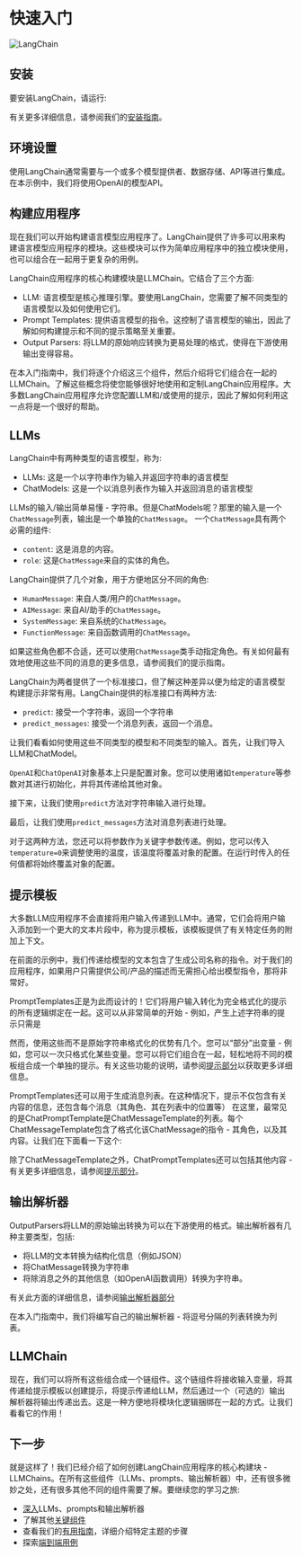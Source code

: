 # 快速入门
![LangChain](https://pica.zhimg.com/50/v2-56e8bbb52aa271012541c1fe1ceb11a2_r.gif 'LangChain中文网')

## 安装

要安装LangChain，请运行:


<Install/>

有关更多详细信息，请参阅我们的[安装指南](/docs/get_started/installation.html)。

## 环境设置

使用LangChain通常需要与一个或多个模型提供者、数据存储、API等进行集成。在本示例中，我们将使用OpenAI的模型API。


<OpenAISetup/>

## 构建应用程序

现在我们可以开始构建语言模型应用程序了。LangChain提供了许多可以用来构建语言模型应用程序的模块。这些模块可以作为简单应用程序中的独立模块使用，也可以组合在一起用于更复杂的用例。

LangChain应用程序的核心构建模块是LLMChain。它结合了三个方面:
- LLM: 语言模型是核心推理引擎。要使用LangChain，您需要了解不同类型的语言模型以及如何使用它们。
- Prompt Templates: 提供语言模型的指令。这控制了语言模型的输出，因此了解如何构建提示和不同的提示策略至关重要。
- Output Parsers: 将LLM的原始响应转换为更易处理的格式，使得在下游使用输出变得容易。

在本入门指南中，我们将逐个介绍这三个组件，然后介绍将它们组合在一起的LLMChain。了解这些概念将使您能够很好地使用和定制LangChain应用程序。大多数LangChain应用程序允许您配置LLM和/或使用的提示，因此了解如何利用这一点将是一个很好的帮助。

## LLMs

LangChain中有两种类型的语言模型，称为:

- LLMs: 这是一个以字符串作为输入并返回字符串的语言模型
- ChatModels: 这是一个以消息列表作为输入并返回消息的语言模型

LLMs的输入/输出简单易懂 - 字符串。但是ChatModels呢？那里的输入是一个`ChatMessage`列表，输出是一个单独的`ChatMessage`。
一个`ChatMessage`具有两个必需的组件:

- `content`: 这是消息的内容。
- `role`: 这是`ChatMessage`来自的实体的角色。

LangChain提供了几个对象，用于方便地区分不同的角色:

- `HumanMessage`: 来自人类/用户的`ChatMessage`。
- `AIMessage`: 来自AI/助手的`ChatMessage`。
- `SystemMessage`: 来自系统的`ChatMessage`。
- `FunctionMessage`: 来自函数调用的`ChatMessage`。

如果这些角色都不合适，还可以使用`ChatMessage`类手动指定角色。有关如何最有效地使用这些不同的消息的更多信息，请参阅我们的提示指南。

LangChain为两者提供了一个标准接口，但了解这种差异以便为给定的语言模型构建提示非常有用。LangChain提供的标准接口有两种方法:
- `predict`: 接受一个字符串，返回一个字符串
- `predict_messages`: 接受一个消息列表，返回一个消息。

让我们看看如何使用这些不同类型的模型和不同类型的输入。首先，让我们导入LLM和ChatModel。


<ImportLLMs/>

`OpenAI`和`ChatOpenAI`对象基本上只是配置对象。您可以使用诸如`temperature`等参数对其进行初始化，并将其传递给其他对象。

接下来，让我们使用`predict`方法对字符串输入进行处理。


<InputString/>

最后，让我们使用`predict_messages`方法对消息列表进行处理。


<InputMessages/>

对于这两种方法，您还可以将参数作为关键字参数传递。例如，您可以传入`temperature=0`来调整使用的温度，该温度将覆盖对象的配置。在运行时传入的任何值都将始终覆盖对象的配置。


## 提示模板

大多数LLM应用程序不会直接将用户输入传递到LLM中。通常，它们会将用户输入添加到一个更大的文本片段中，称为提示模板，该模板提供了有关特定任务的附加上下文。

在前面的示例中，我们传递给模型的文本包含了生成公司名称的指令。对于我们的应用程序，如果用户只需提供公司/产品的描述而无需担心给出模型指令，那将非常好。

PromptTemplates正是为此而设计的！它们将用户输入转化为完全格式化的提示的所有逻辑绑定在一起。这可以从非常简单的开始 - 例如，产生上述字符串的提示只需是


<PromptTemplateLLM/>

然而，使用这些而不是原始字符串格式化的优势有几个。您可以“部分”出变量 - 例如，您可以一次只格式化某些变量。您可以将它们组合在一起，轻松地将不同的模板组合成一个单独的提示。有关这些功能的说明，请参阅[提示部分](/docs/modules/model_io/prompts)以获取更多详细信息。

PromptTemplates还可以用于生成消息列表。在这种情况下，提示不仅包含有关内容的信息，还包含每个消息（其角色、其在列表中的位置等）
在这里，最常见的是ChatPromptTemplate是ChatMessageTemplate的列表。每个ChatMessageTemplate包含了格式化该ChatMessage的指令 - 其角色，以及其内容。让我们在下面看一下这个:

<PromptTemplateChatModel/>

除了ChatMessageTemplate之外，ChatPromptTemplates还可以包括其他内容 - 有关更多详细信息，请参阅[提示部分](/docs/modules/model_io/prompts)。

## 输出解析器

OutputParsers将LLM的原始输出转换为可以在下游使用的格式。输出解析器有几种主要类型，包括:

- 将LLM的文本转换为结构化信息（例如JSON）
- 将ChatMessage转换为字符串
- 将除消息之外的其他信息（如OpenAI函数调用）转换为字符串。

有关此方面的详细信息，请参阅[输出解析器部分](/docs/modules/model_io/output_parsers)

在本入门指南中，我们将编写自己的输出解析器 - 将逗号分隔的列表转换为列表。


<OutputParser/>

## LLMChain

现在，我们可以将所有这些组合成一个链组件。这个链组件将接收输入变量，将其传递给提示模板以创建提示，将提示传递给LLM，然后通过一个（可选的）输出解析器将输出传递出去。这是一种方便地将模块化逻辑捆绑在一起的方式。让我们看看它的作用！


<LLMChain/>

## 下一步

就是这样了！我们已经介绍了如何创建LangChain应用程序的核心构建块 - LLMChains。在所有这些组件（LLMs、prompts、输出解析器）中，还有很多微妙之处，还有很多其他不同的组件需要了解。要继续您的学习之旅:

- [深入](/docs/modules/model_io)LLMs、prompts和输出解析器
- 了解其他[关键组件](/docs/modules)
- 查看我们的[有用指南](/docs/guides)，详细介绍特定主题的步骤
- 探索[端到端用例](/docs/use_cases)
